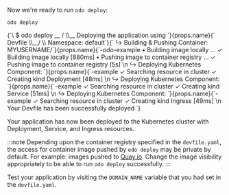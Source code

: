 
Now we're ready to run `odo deploy`:

```console
odo deploy
```

<div>
<CodeBlock language="console">
{`\
$ odo deploy
  __
 /  \\__     Deploying the application using `}{props.name}{` Devfile
 \\__/  \\    Namespace: default`}<Version/>{`
↪ Building & Pushing Container: MYUSERNAME/`}{props.name}{`-odo-example
 •  Building image locally  ...
 ✓  Building image locally [880ms]
 •  Pushing image to container registry  ...
 ✓  Pushing image to container registry [5s]
\n
↪ Deploying Kubernetes Component: `}{props.name}{`-example
 ✓  Searching resource in cluster
 ✓  Creating kind Deployment [48ms]
\n
↪ Deploying Kubernetes Component: `}{props.name}{`-example
 ✓  Searching resource in cluster
 ✓  Creating kind Service [51ms]
\n
↪ Deploying Kubernetes Component: `}{props.name}{`-example
 ✓  Searching resource in cluster
 ✓  Creating kind Ingress [49ms]
\n
Your Devfile has been successfully deployed
`}
</CodeBlock>
</div>

Your application has now been deployed to the Kubernetes cluster with Deployment, Service, and Ingress resources.

:::note
Depending upon the container registry specified in the `devfile.yaml`, the access for container image
pushed by `odo deploy` may be private by default. For example: images pushed to [Quay.io](https://quay.io). Change the
image visibility appropriately to be able to run `odo deploy` successfully.
:::

Test your application by visiting the `DOMAIN_NAME` variable that you had set in the `devfile.yaml`.
